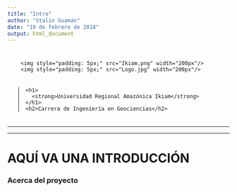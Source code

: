 ```yaml
---
title: "Intro"
author: "Stalin Guamán"
date: "19 de febrero de 2018"
output: html_document
---
```


<div class = "row" style="padding: 5px 5px 5px 25px;">
  <div class = "col-sm-2" style="padding:5px;">
    <img style="padding: 5px;" src="Ikiam.png" width="200px"/>
    <img style="padding: 5px;" src="Logo.jpg" width="200px"/>
  </div>
  <div class = "col-sm-10" style="text-align: left; padding-left: 15px; border-left: 1px; border-left-style: solid">
    <h1>
      <strong>Universidad Regional Amazónica Ikiam</strong>
    </h1>
    <h2>Carrera de Ingeniería en Geociencias</h2>
  </div>
</div>

-----------

-----------


# AQUÍ VA UNA INTRODUCCIÓN

### Acerca del proyecto